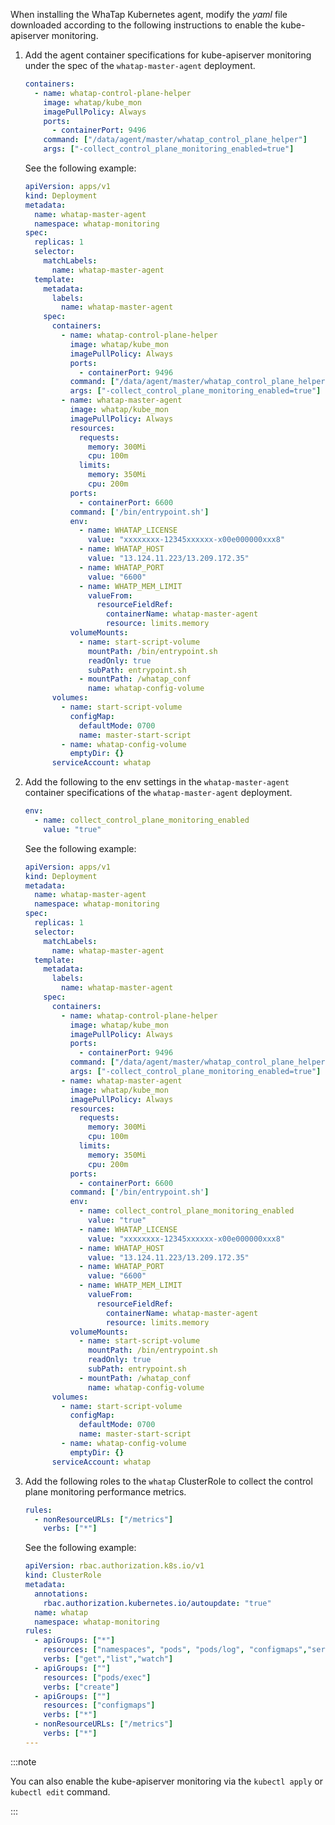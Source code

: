 When installing the WhaTap Kubernetes agent, modify the _yaml_ file downloaded according to the following instructions to enable the kube-apiserver monitoring. 

1. Add the agent container specifications for kube-apiserver monitoring under the spec of the `whatap-master-agent` deployment.

    ```yaml
    containers:
      - name: whatap-control-plane-helper
        image: whatap/kube_mon
        imagePullPolicy: Always
        ports:
          - containerPort: 9496
        command: ["/data/agent/master/whatap_control_plane_helper"]
        args: ["-collect_control_plane_monitoring_enabled=true"]
    ```

      See the following example: 

    ```yaml {17-23}
    apiVersion: apps/v1
    kind: Deployment
    metadata:
      name: whatap-master-agent
      namespace: whatap-monitoring
    spec:
      replicas: 1
      selector:
        matchLabels:
          name: whatap-master-agent
      template:
        metadata:
          labels:
            name: whatap-master-agent
        spec:
          containers:
            - name: whatap-control-plane-helper
              image: whatap/kube_mon
              imagePullPolicy: Always
              ports:
                - containerPort: 9496
              command: ["/data/agent/master/whatap_control_plane_helper"]
              args: ["-collect_control_plane_monitoring_enabled=true"]
            - name: whatap-master-agent
              image: whatap/kube_mon
              imagePullPolicy: Always
              resources:
                requests:
                  memory: 300Mi
                  cpu: 100m
                limits:
                  memory: 350Mi
                  cpu: 200m
              ports:
                - containerPort: 6600
              command: ['/bin/entrypoint.sh']
              env:
                - name: WHATAP_LICENSE
                  value: "xxxxxxxx-12345xxxxxx-x00e000000xxx8"
                - name: WHATAP_HOST
                  value: "13.124.11.223/13.209.172.35"
                - name: WHATAP_PORT
                  value: "6600"
                - name: WHATP_MEM_LIMIT
                  valueFrom:
                    resourceFieldRef:
                      containerName: whatap-master-agent
                      resource: limits.memory
              volumeMounts:
                - name: start-script-volume
                  mountPath: /bin/entrypoint.sh
                  readOnly: true
                  subPath: entrypoint.sh
                - mountPath: /whatap_conf
                  name: whatap-config-volume
          volumes:
            - name: start-script-volume
              configMap:
                defaultMode: 0700
                name: master-start-script
            - name: whatap-config-volume
              emptyDir: {}
          serviceAccount: whatap
    ```

1. Add the following to the env settings in the `whatap-master-agent` container specifications of the `whatap-master-agent` deployment. 

    ```yaml
    env:
      - name: collect_control_plane_monitoring_enabled
        value: "true"
    ```

      See the following example: 

    ```yaml {38-39}
    apiVersion: apps/v1
    kind: Deployment
    metadata:
      name: whatap-master-agent
      namespace: whatap-monitoring
    spec:
      replicas: 1
      selector:
        matchLabels:
          name: whatap-master-agent
      template:
        metadata:
          labels:
            name: whatap-master-agent
        spec:
          containers:
            - name: whatap-control-plane-helper
              image: whatap/kube_mon
              imagePullPolicy: Always
              ports:
                - containerPort: 9496
              command: ["/data/agent/master/whatap_control_plane_helper"]
              args: ["-collect_control_plane_monitoring_enabled=true"]
            - name: whatap-master-agent
              image: whatap/kube_mon
              imagePullPolicy: Always
              resources:
                requests:
                  memory: 300Mi
                  cpu: 100m
                limits:
                  memory: 350Mi
                  cpu: 200m
              ports:
                - containerPort: 6600
              command: ['/bin/entrypoint.sh']
              env:
                - name: collect_control_plane_monitoring_enabled
                  value: "true"
                - name: WHATAP_LICENSE
                  value: "xxxxxxxx-12345xxxxxx-x00e000000xxx8"
                - name: WHATAP_HOST
                  value: "13.124.11.223/13.209.172.35"
                - name: WHATAP_PORT
                  value: "6600"
                - name: WHATP_MEM_LIMIT
                  valueFrom:
                    resourceFieldRef:
                      containerName: whatap-master-agent
                      resource: limits.memory
              volumeMounts:
                - name: start-script-volume
                  mountPath: /bin/entrypoint.sh
                  readOnly: true
                  subPath: entrypoint.sh
                - mountPath: /whatap_conf
                  name: whatap-config-volume
          volumes:
            - name: start-script-volume
              configMap:
                defaultMode: 0700
                name: master-start-script
            - name: whatap-config-volume
              emptyDir: {}
          serviceAccount: whatap
    ```

1. Add the following roles to the `whatap` ClusterRole to collect the control plane monitoring performance metrics. 

    ```yaml
    rules:
      - nonResourceURLs: ["/metrics"]
        verbs: ["*"]
    ```

      See the following example: 

    ```yaml {18-19}
    apiVersion: rbac.authorization.k8s.io/v1
    kind: ClusterRole
    metadata:
      annotations:
        rbac.authorization.kubernetes.io/autoupdate: "true"
      name: whatap
      namespace: whatap-monitoring
    rules:
      - apiGroups: ["*"]
        resources: ["namespaces", "pods", "pods/log", "configmaps","services", "endpoints","daemonsets","ingresses","deployments","nodes","persistentvolumes","persistentvolumeclaims", "events", "replicasets", "roles", "rolebindings", "clusterroles", "clusterrolebindings", "jobs", "cronjobs", "statefulsets", "serviceaccounts", "configmaps", "storageclasses", "horizontalpodautoscalers" ]
        verbs: ["get","list","watch"]
      - apiGroups: [""]
        resources: ["pods/exec"]
        verbs: ["create"]
      - apiGroups: [""]
        resources: ["configmaps"]
        verbs: ["*"]
      - nonResourceURLs: ["/metrics"]
        verbs: ["*"]
    ---
    ```

:::note 

You can also enable the kube-apiserver monitoring via the `kubectl apply` or `kubectl edit` command. 

:::
